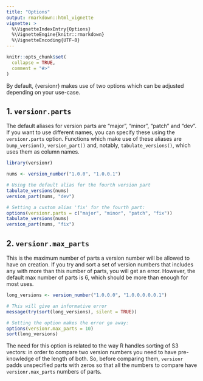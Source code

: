 ```yaml
---
title: "Options"
output: rmarkdown::html_vignette
vignette: >
  %\VignetteIndexEntry{Options}
  %\VignetteEngine{knitr::rmarkdown}
  %\VignetteEncoding{UTF-8}
---
```


```r
knitr::opts_chunk$set(
  collapse = TRUE,
  comment = "#>"
)
```

By default, {versionr} makes use of two options which can be adjusted depending
on your use-case.

## 1. `versionr.parts`
The default aliases for version parts are "major", "minor", "patch" and "dev". 
If you want to use different names, you can specify these using the `versionr.parts`
option. Functions which make use of these aliases are `bump_version()`, `version_part()`
and, notably, `tabulate_versions()`, which uses them as column names.

```r
library(versionr)

nums <- version_number("1.0.0", "1.0.0.1")

# Using the default alias for the fourth version part
tabulate_versions(nums)
version_part(nums, "dev")
```
```r
# Setting a custom alias 'fix' for the fourth part:
options(versionr.parts = c("major", "minor", "patch", "fix"))
tabulate_versions(nums)
version_part(nums, "fix")
```

## 2. `versionr.max_parts`
This is the maximum number of parts a version number will be allowed to have
on creation. If you try and sort a set of version numbers that includes
any with more than this number of parts, you will get an error. However, the 
default max number of parts is 6, which should be more than enough for most
uses. 

```r
long_versions <- version_number("1.0.0.0", "1.0.0.0.0.0.1")

# This will give an informative error
message(try(sort(long_versions), silent = TRUE))
```
```r
# Setting the option makes the error go away:
options(versionr.max_parts = 10)
sort(long_versions)
```

The need for this option is related to the way R handles sorting of S3 vectors: 
in order to compare two version numbers you need to have pre-knowledge of the 
length of both. So, before comparing them, `versionr` padds unspecified parts
with zeros so that all the numbers to compare have `versionr.max_parts` numbers
of parts.



